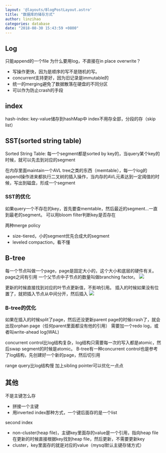 ```yaml
---
layout: '@layouts/BlogPostLayout.astro'
title: "数据库的储存方式"
author: linzihao
categories: database
date: "2018-08-30 15:43:59 +0800"
---
```


## Log
只能append的一个file
为什么要用log，不直接在in place overwrite？
- 写操作更快，因为是顺序的写不是随机的写。
- concurrent支持更好，因为旧记录是immutable的
- 统一的merging避免了数据散落在硬盘的不同分区
- 可以作为防止crash的手段

## index
hash-index: key-value储存到hashMap中
index不用存全部，分段的存（skip list）

## SST(sorted string table)
Sorted String Table: 每一个segment都是sorted by key的，当query某个key的时候，就可以先去到对应的segment

在内存里面maintain一个AVL tree之类的东西（memtable），每一个log的append操作进来都执行二叉树的插入操作，当内存的AVL元素达到一定阈值的时候，写出到磁盘，形成一个segment

### SST的优化 ###
如果query一个不存在的key，首先要查memtable，然后最近的segment...一直到最老的segment。
可以用bloom filter判断key是否存在

两种merge policy
- size-tiered，小的segment优先合成大的segment
- leveled compaction，看不懂

## B-tree ##
每一个节点叫做一个page，page是固定大小的，这个大小和底层的硬件有关。page之间有引用
一个父节点中子节点的数量叫做branching factor。
![](https://i.imgur.com/aXv7bbV.png)

更新的时候直接找到对应的叶节点更新值，不影响引用。
插入的时候如果没有位置了，就把插入节点从中间分开，然后插入
![](https://i.imgur.com/k4zYW7V.png)

### B-tree的优化 ###
如果在插入的时候split了page，然后还没更新parent page的时候crash了，就会出现orphan page（任何parent里面都没有他的引用）
需要加一个redo log，或者叫write-ahead log(WAL)

concurrent control比log结构复杂，log结构只需要每一次的写入都是atomic，然后swap segment的时候是atomic。
B-tree有一种concurrent control也是参考了log结构，先创建好一个新的page，然后切引用

range query比log结构慢
加上sibling pointer可以优化一点点


## 其他 ##
不是主键怎么存
- 拼接一个主键
- 用inverted index那种方式，一个键后面存的是一个list

second index
- non-cluster(heap file)，主键key里面存的value是一个引用，指向heap file
	在更新的时候直接根据key找到heap file，然后更新，不需要更新key
- cluster，key里面存的就是对应的value（mysql默认主键存储方式）